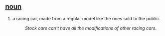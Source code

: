 == [[noun]] ==
#a racing car, made from a regular model like the ones sold to the public.
#:''Stock cars can't have all the modifications of other racing cars''.
